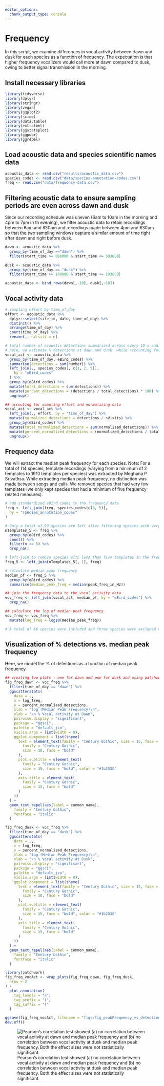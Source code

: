 ```yaml
---
editor_options: 
  chunk_output_type: console
---
```


# Frequency

In this script, we examine differences in vocal activity between dawn and dusk for each species as a function of frequency. The expectation is that higher frequency vocalizers would call more at dawn compared to dusk, owing to better signal transmission in the morning.

## Install necessary libraries
```r
library(tidyverse)
library(dplyr)
library(stringr)
library(vegan)
library(ggplot2)
library(scico)
library(data.table)
library(extrafont)
library(ggstatsplot)
library(ggpubr)
library(ggrepel)
```

## Load acoustic data and species scientific names data
```r
acoustic_data <- read.csv("results/acoustic_data.csv")
species_codes <- read.csv("data/species-annotation-codes.csv")
freq <- read.csv("data/frequency-data.csv")
```

## Filtering acoustic data to ensure sampling periods are even across dawn and dusk  

Since our recording schedule was uneven (6am to 10am in the morning and 4pm to 7pm in th evening), we filter acoustic data to retain recordings between 6am and 830am and recordings made between 4pm and 630pm so that the two sampling windows capture a similar amount of time right after dawn and right before dusk. 

```r
dawn <- acoustic_data %>%
  group_by(time_of_day =="dawn") %>%
  filter(start_time >= 060000 & start_time <= 083000)
  
dusk <- acoustic_data %>%
  group_by(time_of_day == "dusk") %>%
  filter(start_time >= 160000 & start_time <= 183000)

acoustic_data <- bind_rows(dawn[,-10], dusk[,-10])
```

## Vocal activity data
```r
# sampling effort by time_of_day
effort <- acoustic_data %>%
  dplyr::select(site_id, date, time_of_day) %>%
  distinct() %>%
  arrange(time_of_day) %>%
  count(time_of_day) %>%
  rename(., nVisits = n)

# total number of acoustic detections summarized across every 10-s audio file
# here, we estimate % detections at dawn and dusk, while accounting for sampling effort
vocal_act <- acoustic_data %>%
  group_by(time_of_day, eBird_codes) %>%
  summarise(detections = sum(number)) %>%
  left_join(., species_codes[, c(1, 2, 5)],
    by = "eBird_codes"
  ) %>%
  group_by(eBird_codes) %>%
  mutate(total_detections = sum(detections)) %>%
  mutate(percent_detections = (detections / total_detections) * 100) %>%
  ungroup()

## accouting for sampling effort and normalizing data
vocal_act <- vocal_act %>%
  left_join(., effort, by = "time_of_day") %>%
  mutate(normalized_detections = detections / nVisits) %>%
  group_by(eBird_codes) %>%
  mutate(total_normalized_detections = sum(normalized_detections)) %>%
  mutate(percent_normalized_detections = (normalized_detections / total_normalized_detections) * 100) %>%
  ungroup()
```

## Frequency data

We will extract the median peak frequency for each species. Note: For a total of 114 species, template recordings (varying from a minimum of 2 templates to 1910 templates per species) was extracted by Meghana P Srivathsa. While extracting median peak frequency, no distinction was made between songs and calls. We removed species that had very few templates (we only kept species that had a minimum of five frequency related measures).

```r
# add standardized eBird codes to the frequency data
freq <- left_join(freq, species_codes[c(3, 5)],
  by = "species_annotation_codes"
)

# Only a total of 99 species are left after filtering species with very few templates
nTemplates_5 <- freq %>%
  group_by(eBird_codes) %>%
  count() %>%
  filter(n >= 5) %>%
  drop_na()

# left-join to remove species with less than five templates in the frequency dataset
freq_5 <- left_join(nTemplates_5[, 1], freq)

# calculate median peak frequency
median_pf <- freq_5 %>%
  group_by(eBird_codes) %>%
  summarise(median_peak_freq = median(peak_freq_in_Hz))

## join the frequency data to the vocal activity data
voc_freq <- left_join(vocal_act, median_pf, by = "eBird_codes") %>%
  drop_na()

## calculate the log of median peak frequency
voc_freq <- voc_freq %>%
  mutate(log_freq = log10(median_peak_freq))

# A total of 66 species were included and three species were excluded due to lack of data.
```

## Visualization of % detections vs. median peak frequency

Here, we model the % of detections as a function of median peak frequency.  

```r
## creating two plots - one for dawn and one for dusk and using patchwork to combine them
fig_freq_dawn <- voc_freq %>%
  filter(time_of_day == "dawn") %>%
  ggscatterstats(
    data = .,
    x = log_freq,
    y = percent_normalized_detections,
    xlab = "log (Median Peak Frequency)\n",
    ylab = "\n % Vocal activity at Dawn",
    pairwise.display = "significant",
    package = "ggsci",
    palette = "default_jco",
    violin.args = list(width = 0),
    ggplot.component = list(theme(
      text = element_text(family = "Century Gothic", size = 15, face = "bold"), plot.title = element_text(
        family = "Century Gothic",
        size = 18, face = "bold"
      ),
      plot.subtitle = element_text(
        family = "Century Gothic",
        size = 15, face = "bold", color = "#1b2838"
      ),
      axis.title = element_text(
        family = "Century Gothic",
        size = 15, face = "bold"
      )
    ))
  ) +
  geom_text_repel(aes(label = common_name),
    family = "Century Gothic",
    fontface = "italic"
  )

fig_freq_dusk <- voc_freq %>%
  filter(time_of_day == "dusk") %>%
  ggscatterstats(
    data = .,
    x = log_freq,
    y = percent_normalized_detections,
    xlab = "log (Median Peak Frequency)\n",
    ylab = "\n % Vocal activity at Dusk",
    pairwise.display = "significant",
    package = "ggsci",
    palette = "default_jco",
    violin.args = list(width = 0),
    ggplot.component = list(theme(
      text = element_text(family = "Century Gothic", size = 15, face = "bold"), plot.title = element_text(
        family = "Century Gothic",
        size = 18, face = "bold"
      ),
      plot.subtitle = element_text(
        family = "Century Gothic",
        size = 15, face = "bold", color = "#1b2838"
      ),
      axis.title = element_text(
        family = "Century Gothic",
        size = 15, face = "bold"
      )
    ))
  ) +
  geom_text_repel(aes(label = common_name),
    family = "Century Gothic",
    fontface = "italic"
  )

library(patchwork)
fig_freq_vocAct <- wrap_plots(fig_freq_dawn, fig_freq_dusk,
  nrow = 2
) +
  plot_annotation(
    tag_levels = "a",
    tag_prefix = "(",
    tag_suffix = ")"
  )

ggsave(fig_freq_vocAct, filename = "figs/fig_peakFrequency_vs_detections.png", width = 14, height = 18, device = png(), units = "in", dpi = 300)
dev.off()
```

![Pearson’s correlation test showed  (a) no correlation between vocal activity at dawn and median peak frequency and (b) no correlation between vocal activity at dusk and median peak frequency. Both the effect sizes were not statistically significant.](figs/fig_peakFrequency_vs_detections.png)
